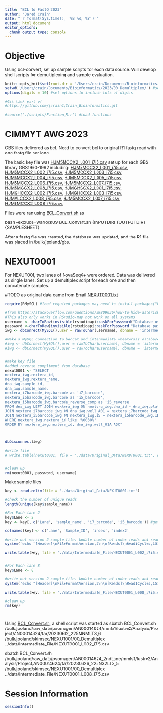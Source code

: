 ```yaml
---
title: "BCL to FastQ 2023"
author: "Jared Crain"
date: "`r format(Sys.time(), '%B %d, %Y')`"
output: html_document
editor_options: 
  chunk_output_type: console
---
```


# Objective

Using bcl-convert, set up sample scripts for each data source. Will develop shell scripts for demultiplexing and sample evaluation.

```r
knitr::opts_knit$set(root.dir = '/Users/crain/Documents/Bioinformatics/2023/00_Demultiplex/') #can set paths but should be set by using Rproj
setwd('/Users/crain/Documents/Bioinformatics/2023/00_Demultiplex/') #set to path
options(digits = 10) #set options to include lots of digits

#Git link part of 
#https://github.com/jcrain1/Crain_Bioinformatics.git

#source('./scripts/Function_R.r') #load functions
```

# CIMMYT AWG 2023
GBS files delivered as bcl. Need to convert bcl to original R1 fastq read with one fastq file per lane.

The basic key file was [HJM5MCCX2_L001_i7i5.csv](./data/Intermediate_File/HJM5MCCX2_L001_i7i5.csv) set up for each GBS library GBS1960-1992 including:
[HJM5MCCX2_L001_i7i5.csv](./data/Intermediate_File/HJM5MCCX2_L001_i7i5.csv),
[HJM5MCCX2_L002_i7i5.csv](./data/Intermediate_File/HJM5MCCX2_L002_i7i5.csv),
[HJM5MCCX2_L003_i7i5.csv](./data/Intermediate_File/HJM5MCCX2_L003_i7i5.csv),
[HJM5MCCX2_L004_i7i5.csv](./data/Intermediate_File/HJM5MCCX2_L004_i7i5.csv),
[HJM5MCCX2_L005_i7i5.csv](./data/Intermediate_File/HJM5MCCX2_L005_i7i5.csv),
[HJM5MCCX2_L006_i7i5.csv](./data/Intermediate_File/HJM5MCCX2_L006_i7i5.csv),
[HJM5MCCX2_L007_i7i5.csv](./data/Intermediate_File/HJM5MCCX2_L007_i7i5.csv),
[HJM5MCCX2_L008_i7i5.csv](./data/Intermediate_File/HJM5MCCX2_L008_i7i5.csv),
[HJMGHCCX2_L001_i7i5.csv](./data/Intermediate_File/HJMGHCCX2_L001_i7i5.csv),
[HJMGHCCX2_L002_i7i5.csv](./data/Intermediate_File/HJMGHCCX2_L002_i7i5.csv),
[HJMGHCCX2_L003_i7i5.csv](./data/Intermediate_File/HJMGHCCX2_L003_i7i5.csv),
[HJMVLCCX2_L008_i7i5.csv](./data/Intermediate_File/HJMVLCCX2_L008_i7i5.csv),
[HJM5MCCX2_L007_i7i5.csv](./data/Intermediate_File/HJM5MCCX2_L007_i7i5.csv),
[HJM5MCCX2_L008_i7i5.csv](./data/Intermediate_File/HJM5MCCX2_L008_i7i5.csv),


Files were ran using [BCL_Convert.sh](./scripts/BCL_Convert.sh) as

bash --exclude=warlock09 BCL_Convert.sh {INPUTDIR} {OUTPUTDIR} {SAMPLESHEET}

After a fastq file was created, the database was updated, and the R1 file was placed in /bulk/jpoland/gbs.



# NEXUT0001

For NEXUT001, two lanes of NovaSeqX+ were ordered. Data was delivered as single lanes. Set up a demultiplex script for each one and then concatenate samples.

#TODO as original data came from Email [NEXUT0001.txt](./data/Original_Data/NEXUT0001.txt)

```r
require(RMySQL) #load required packages may need to install.packages("RMySQL") dependencies are DBI package as well

#from https://stackoverflow.com/questions/29809036/how-to-hide-asterisk-a-part-of-the-code-in-r get username and password non-human readable (caution this does not encrypt or hide password)
#This also only works in RStudio-may not work on all systems
username <- charToRaw(invisible(rstudioapi::askForPassword("Database username"))) #get username
password <-charToRaw(invisible(rstudioapi::askForPassword("Database password"))) #get password
iwg <- dbConnect(MySQL(),user = rawToChar(username), dbname = 'intermediate_wheatgrass', host = '127.0.0.1', password = rawToChar(password), port = 6306) #run this line to connect to the database

#Make a MySQL connection to beocat and intermediate_wheatgrass database
#iwg <- dbConnect(MySQL(),user = rawToChar(username), dbname = 'intermediate_wheatgrass', host = 'headnode.beocat.ksu.edu', password = rawToChar(password), port = 6306) #run this line to connect to the database  with VPN
#iwg <- dbConnect(MySQL(),user = rawToChar(username), dbname = 'intermediate_wheatgrass', host = '127.0.0.1', password = rawToChar(password), port = 6306) #run this line to connect to the database wihthout VPN after using ssh -L 6306:apate.beocat.ksu.edu:3306 jcrain@headnode.beocat.ksu.edu


#make key file
#added reverse compliment from database
nexut0001 <- "SELECT
nextera_iwg.nextera_id,
nextera_iwg.nextera_name,
dna_iwg.sample_id,
dna_iwg.sample_name,
nextera_i7barcode_iwg.barcode as 'i7_barcode',
nextera_i5barcode_iwg.barcode as 'i5_barcode',
nextera_i5barcode_iwg.barcode_reverse_comp as 'i5_reverse'
FROM dna_iwg LEFT JOIN nextera_iwg ON nextera_iwg.dna_id = dna_iwg.plate_id
JOIN nextera_i7barcode_iwg ON dna_iwg.well_A01 = nextera_i7barcode_iwg.well_A01
JOIN nextera_i5barcode_iwg ON nextera_iwg.i5 = nextera_i5barcode_iwg.ID
WHERE nextera_iwg.nextera_id like '%0030%'
ORDER BY nextera_iwg.nextera_id, dna_iwg.well_01A ASC"



dbDisconnect(iwg)

#write file
# write.table(nexut0001, file = './data/Original_Data/NEXUT0001.txt', quote = FALSE, row.names = FALSE, sep = '\t') #write file out


#clean up
rm(nexut0001, password, username)

```

Make sample files

```r
key <- read.delim(file = './data/Original_Data/NEXUT0001.txt')

#check the number of unique reads
length(unique(key$sample_name))

#For Each lane 2 
key$Lane <- 2
key <- key[, c('Lane', 'sample_name', 'i7_barcode', 'i5_barcode')] #get information for bcl2fastq processing

colnames(key) <- c('Lane', 'Sample_ID', 'index', 'index2')

#write out version 2 sample file. Update number of index reads and reads as necessary. 
system('echo "[Header]\nFileFormatVersion,2\n\n[Reads]\nRead1Cycles,151\nRead2Cycles,151\nIndex1Cycles,10\nIndex2Cycles,10\n\n[BCLConvert_Settings]\nCreateFastqForIndexReads,0\nOverrideCycles,Y151;I8N2;N2I8;Y151\n[BCLConvert_Data]" > ./data/Intermediate_File/NEXUT0001_L002_i7i5.csv')

write.table(key, file = './data/Intermediate_File/NEXUT0001_L002_i7i5.csv', row.names = FALSE, quote = FALSE, append = TRUE, sep = ',') #get a warning message that is okay


#For Each lane 8
key$Lane <- 8

#write out version 2 sample file. Update number of index reads and reads as necessary. 
system('echo "[Header]\nFileFormatVersion,2\n\n[Reads]\nRead1Cycles,151\nRead2Cycles,151\nIndex1Cycles,10\nIndex2Cycles,10\n\n[BCLConvert_Settings]\nCreateFastqForIndexReads,0\nOverrideCycles,Y151;I8N2;N2I8;Y151\n[BCLConvert_Data]" > ./data/Intermediate_File/NEXUT0001_L008_i7i5.csv')

write.table(key, file = './data/Intermediate_File/NEXUT0001_L008_i7i5.csv', row.names = FALSE, quote = FALSE, append = TRUE, sep = ',') #get a warning message that is okay

#clean up
rm(key)




```

Using [BCL_Convert.sh](./scripts/BCL_Convert.sh), a shell script was started as
sbatch BCL_Convert.sh /bulk/jpoland/raw_data/psomagen/AN00014624/mmfs1/lustre2/Analysis/Project/AN00014624/tar/20230612_225MNMLT3_6 /bulk/jpoland/skimseq/NEXUT001/00_Demultiplex ../data/Intermediate_File/NEXUT0001_L002_i7i5.csv

sbatch BCL_Convert.sh /bulk/jpoland/raw_data/psomagen/AN00014624_2ndLane/mmfs1/lustre2/Analysis/Project/AN00014624/tar/20230626_225N32LT3_5 /bulk/jpoland/skimseq/NEXUT001/00_Demultiplex ../data/Intermediate_File/NEXUT0001_L008_i7i5.csv 




# Session Information

```r
sessionInfo()
```